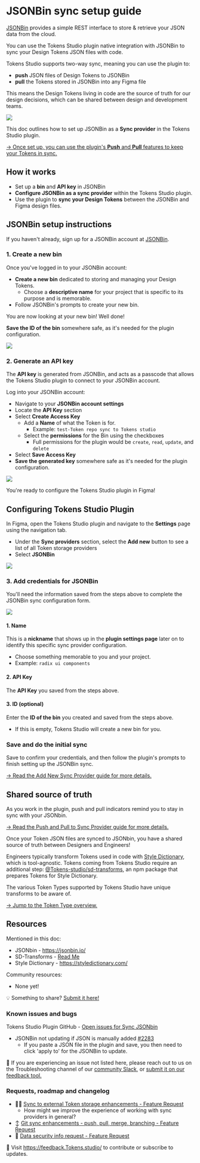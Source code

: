 # JSONBin sync setup guide
[JSONBin](https://JSONBin.io/) provides a simple REST interface to store & retrieve your JSON data from the cloud.

You can use the Tokens Studio plugin native integration with JSONBin to sync your Design Tokens JSON files with code. 

Tokens Studio supports two-way sync, meaning you can use the plugin to: 
- **push** JSON files of Design Tokens to JSONBin
- **pull** the Tokens stored in JSONBin into any Figma file

This means the Design Tokens living in code are the source of truth for our design decisions, which can be shared between design and development teams. 

![](/token-storage-and-sync/sync-JSONbin-header.png)

This doc outlines how to set up JSONBin as a **Sync provider** in the Tokens Studio plugin. 

[→ Once set up, you can use the plugin's **Push** and **Pull** features to keep your Tokens in sync.](/token-storage-and-sync/sync-push-pull-changes)

## How it works
-  Set up a **bin** and **API key** in JSONBin
- **Configure JSONBin as a sync provider** within the Tokens Studio plugin.
- Use the plugin to **sync your Design Tokens** between the JSONBin and Figma design files. 

## JSONBin setup instructions
If you haven't already, sign up for a JSONBin account at [JSONBin](https://JSONBin.io/).

### 1. Create a new bin
Once you've logged in to your JSONBin account:
- **Create a new bin** dedicated to storing and managing your Design Tokens.
	- Choose a **descriptive name** for your project that is specific to its purpose and is memorable.
- Follow JSONBin's prompts to create your new bin.

You are now looking at your new bin! Well done! 

**Save the ID of the bin** somewhere safe, as it's needed for the plugin configuration. 

![](/token-storage-and-sync/sync-JSONbin-bin-id-v2-0.png)

### 2. Generate an API key 
The **API key** is generated from JSONBin, and acts as a passcode that allows the Tokens Studio plugin to connect to your JSONBin account. 

Log into your JSONBin account:
- Navigate to your **JSONBin account settings**
- Locate the **API Key** section
- Select **Create Access Key**
	- Add a **Name** of what the Token is for. 
		- Example: `test-Token repo sync to Tokens studio`
	- Select the **permissions** for the Bin using the checkboxes
		- Full permissions for the plugin would be `create`, `read`, `update`, and `delete`
- Select **Save Access Key**
- **Save the generated key** somewhere safe as it's needed for the plugin configuration. 

![](/token-storage-and-sync/sync-JSONbin-PAT.png)

You're ready to configure the Tokens Studio plugin in Figma! 

## Configuring Tokens Studio Plugin
In Figma, open the Tokens Studio plugin and navigate to the **Settings** page using the navigation tab. 
- Under the **Sync providers** section, select the **Add new** button to see a list of all Token storage providers 
- Select **JSONBin** 

![](/token-storage-and-sync/settings-page-JSONbin-v2-0.png)

### 3. Add credentials for JSONBin
You'll need the information saved from the steps above to complete the JSONBin sync configuration form. 

![](/token-storage-and-sync/sync-JSONbin-annotated-v2-0.png)
#### 1. Name
This is a **nickname** that shows up in the **plugin settings page** later on to identify this specific sync provider configuration. 
- Choose something memorable to you and your project. 
- Example: `radix ui components`

#### 2. API Key
The **API Key** you saved from the steps above. 

#### 3. ID (optional)
Enter the **ID of the bin** you created and saved from the steps above. 
- If this is empty, Tokens Studio will create a new bin for you. 

### Save and do the initial sync
Save to confirm your credentials, and then follow the plugin's prompts to finish setting up the JSONBin sync. 

[→ Read the Add New Sync Provider guide for more details.](/token-storage-and-sync/sync-provider-add) 

## Shared source of truth
As you work in the plugin, push and pull indicators remind you to stay in sync with your JSONbin.

[→ Read the Push and Pull to Sync Provider guide for more details.](/token-storage-and-sync/sync-push-pull-changes)

Once your Token JSON files are synced to JSONbin, you have a shared source of truth between Designers and Engineers! 

Engineers typically transform Tokens used in code with [Style Dictionary](https://styledictionary.com/), which is tool-agnostic. Tokens coming from Tokens Studio require an additional step: [@Tokens-studio/sd-transforms](https://www.npmjs.com/package/@Tokens-studio/sd-transforms), an npm package that prepares Tokens for Style Dictionary. 

The various Token Types supported by Tokens Studio have unique transforms to be aware of. 

[→ Jump to the Token Type overview.](/available-tokens/available-tokens) 

## Resources
Mentioned in this doc:
- JSONbin - https://jsonbin.io/
- SD-Transforms - [Read Me ](https://github.com/Tokens-studio/sd-transforms#readme)
- Style Dictionary - https://styledictionary.com/

Community resources:
- None yet! 

💡 Something to share? [Submit it here!](https://feedback.Tokens.studio/)

### Known issues and bugs
Tokens Studio Plugin GitHub - [Open issues for Sync JSONbin](https://github.com/Tokens-studio/figma-plugin/labels/sync%20JSONbin)
- JSONBin not updating if JSON is manually added [#2283](https://github.com/Tokens-studio/figma-plugin/issues/2283)
	- If you paste a JSON file in the plugin and save, you then need to click 'apply to' for the JSONBin to update.

🐞 If you are experiencing an issue not listed here, please reach out to us on the Troubleshooting channel of our [community Slack](https://Tokens.studio/slack), or [submit it on our feedback tool.](https://feedback.Tokens.studio/ ) 

### Requests, roadmap and changelog
- 🧑‍💻 [Sync to external Token storage enhancements - Feature Request](https://Tokensstudio.featurebase.app/p/sync-external-storage-enhancements)
	- How might we improve the experience of working with sync providers in general?
- ↕️ [Git sync enhancements - push, pull, merge, branching - Feature Request](https://feedback.Tokens.studio/p/git-sync-enhancements)
- 🔐 [Data security info request - Feature Request](https://feedback.Tokens.studio/p/data-security-info)

💌 Visit https://feedback.Tokens.studio/ to contribute or subscribe to updates.

